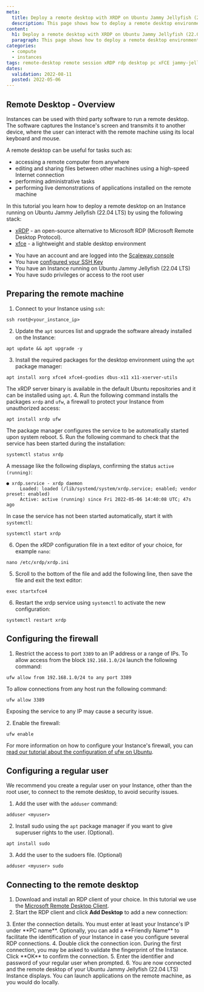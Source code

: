 ```yaml
---
meta:
  title: Deploy a remote desktop with XRDP on Ubuntu Jammy Jellyfish (22.04 LTS)
  description: This page shows how to deploy a remote desktop environment with xfce and xrdp on Jammy Jellyfish (22.04 LTS)
content:
  h1: Deploy a remote desktop with XRDP on Ubuntu Jammy Jellyfish (22.04 LTS)
  paragraph: This page shows how to deploy a remote desktop environment with xfce and xrdp on Jammy Jellyfish (22.04 LTS)
categories:
  - compute
  - instances
tags: remote-desktop remote session xRDP rdp desktop pc xFCE jammy-jellyfish
dates:
  validation: 2022-08-11
  posted: 2022-05-06
---
```


## Remote Desktop - Overview

Instances can be used with third party software to run a remote desktop. The software captures the Instance's screen and transmits it to another device, where the user can interact with the remote machine using its local keyboard and mouse. 

A remote desktop can be useful for tasks such as:
* accessing a remote computer from anywhere 
* editing and sharing files between other machines using a high-speed Internet connection
* performing administrative tasks
* performing live demonstrations of applications installed on the remote machine

In this tutorial you learn how to deploy a remote desktop on an Instance running on Ubuntu Jammy Jellyfish (22.04 LTS) by using the following stack: 
* [xRDP](http://xrdp.org/) - an open-source alternative to Microsoft RDP (Microsoft Remote Desktop Protocol).
* [xfce](https://xfce.org/) - a lightweight and stable desktop environment 


<Message type="requirement">

- You have an account and are logged into the [Scaleway console](https://console.scaleway.com)
- You have [configured your SSH Key](/console/my-project/how-to/create-ssh-key/)
- You have an Instance running on Ubuntu Jammy Jellyfish (22.04 LTS)
- You have sudo privileges or access to the root user

</Message>

## Preparing the remote machine

1. Connect to your Instance using `ssh`:

  ```
  ssh root@<your_instance_ip>
  ```
2. Update the `apt` sources list and upgrade the software already installed on the Instance:

  ```
  apt update && apt upgrade -y
  ```
3. Install the required packages for the desktop environment using the `apt` package manager:

  ```
  apt install xorg xfce4 xfce4-goodies dbus-x11 x11-xserver-utils
  ```

The xRDP server binary is available in the default Ubuntu repositories and it can be installed using `apt`.
4. Run the following command installs the packages `xrdp` and `ufw`, a firewall to protect your Instance from unauthorized access:

  ```
  apt install xrdp ufw
  ```

The package manager configures the service to be automatically started upon system reboot.
5. Run the following command to check that the service has been started during the installation:

  ```
  systemctl status xrdp
  ```

  A message like the following displays, confirming the status `active (running)`:

  ```
  ● xrdp.service - xrdp daemon
       Loaded: loaded (/lib/systemd/system/xrdp.service; enabled; vendor preset: enabled)
       Active: active (running) since Fri 2022-05-06 14:40:08 UTC; 47s ago
  ```

  In case the service has not been started automatically, start it with `systemctl`:

  ```
  systemctl start xrdp
  ```
6. Open the xRDP configuration file in a text editor of your choice, for example `nano`:

  ```
  nano /etc/xrdp/xrdp.ini
  ```
5. Scroll to the bottom of the file and add the following line, then save the file and exit the text editor:

  ```
  exec startxfce4
  ```
6. Restart the xrdp service using `systemctl` to activate the new configuration:

  ```
  systemctl restart xrdp
  ```

## Configuring the firewall

1. Restrict the access to port `3389` to an IP address or a range of IPs. To allow access from the block `192.168.1.0/24` launch the following command:

  ```
  ufw allow from 192.168.1.0/24 to any port 3389
  ```

  To allow connections from any host run the following command:

  ```
  ufw allow 3389
  ```
  <Message type="important">

  Exposing the service to any IP may cause a security issue.

  </Message>
2. Enable the firewall:

  ```
  ufw enable
  ```

  <Message type="tip">

  For more information on how to configure your Instance's firewall, you can [read our tutorial about the configuration of ufw on Ubuntu](/tutorials/installation-uncomplicated-firewall/).

  </Message>

## Configuring a regular user

We recommend you create a regular user on your Instance, other than the root user, to connect to the remote desktop, to avoid security issues.

1. Add the user with the `adduser` command:

  ```
  adduser <myuser>
  ```
2. Install sudo using the `apt` package manager if you want to give superuser rights to the user. (Optional).

  ```
  apt install sudo
  ```
3. Add the user to the sudoers file. (Optional)

  ```
  adduser <myuser> sudo
  ```

## Connecting to the remote desktop

1. Download and install an RDP client of your choice. In this tutorial we use the [Microsoft Remote Desktop Client](https://docs.microsoft.com/en-us/windows-server/remote/remote-desktop-services/clients/remote-desktop-clients).
2. Start the RDP client and click **Add Desktop** to add a new connection:

  <Lightbox src="scaleway-rdp_01.webp" alt="" />
3. Enter the connection details. You must enter at least your Instance's IP under **PC name**. Optionally, you can add a **Friendly Name** to facilitate the identification of your Instance in case you configure several RDP connections.

  <Lightbox src="scaleway-rdp_02.webp" alt="" />
4. Double click the connection icon. During the first connection, you may be asked to validate the fingerprint of the Instance. Click **OK** to confirm the connection.
5. Enter the identifier and password of your regular user when prompted.
6. You are now connected and the remote desktop of your Ubuntu Jammy Jellyfish (22.04 LTS) Instance displays. You can launch applications on the remote machine, as you would do locally.

  <Lightbox src="scaleway-rdp_03.webp" alt="" />
